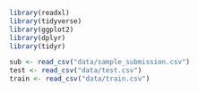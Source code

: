 ```r

library(readxl)
library(tidyverse)
library(ggplot2)
library(dplyr)
library(tidyr)

sub <- read_csv("data/sample_submission.csv")
test <- read_csv("data/test.csv")
train <- read_csv("data/train.csv")
```
